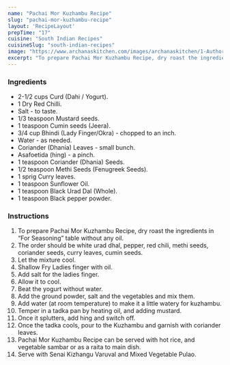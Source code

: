 ---
name: "Pachai Mor Kuzhambu Recipe"
slug: "pachai-mor-kuzhambu-recipe"
layout: 'RecipeLayout'
prepTime: "17"
cuisine: "South Indian Recipes"
cuisineSlug: "south-indian-recipes"
image: "https://www.archanaskitchen.com/images/archanaskitchen/1-Author/neerusrikanth/Pachai_Mor_Kulambu.jpg"
excerpt: "To prepare Pachai Mor Kuzhambu Recipe, dry roast the ingredients in “For Seasoning” table without any oil"
---

### Ingredients

- 2-1/2 cups Curd (Dahi / Yogurt).
- 1 Dry Red Chilli.
- Salt - to taste.
- 1/3 teaspoon Mustard seeds.
- 1 teaspoon Cumin seeds (Jeera).
- 3/4 cup Bhindi (Lady Finger/Okra) - chopped to an inch.
- Water - as needed.
- Coriander (Dhania) Leaves - small bunch.
- Asafoetida (hing) - a pinch.
- 1 teaspoon Coriander (Dhania) Seeds.
- 1/2 teaspoon Methi Seeds (Fenugreek Seeds).
- 1 sprig Curry leaves.
- 1 teaspoon Sunflower Oil.
- 1 teaspoon Black Urad Dal (Whole).
- 1 teaspoon Black pepper powder.

### Instructions

1. To prepare Pachai Mor Kuzhambu Recipe, dry roast the ingredients in “For Seasoning” table without any oil.
1. The order should be white urad dhal, pepper, red chili, methi seeds, coriander seeds, curry leaves, cumin seeds.
1. Let the mixture cool.
1. Shallow Fry Ladies finger with oil.
1. Add salt for the ladies finger.
1. Allow it to cool.
1. Beat the yogurt without water.
1. Add the ground powder, salt and the vegetables and mix them.
1. Add water (at room temperature) to make it a little watery for kuzhambu.
1. Temper in a tadka pan by heating oil, and adding mustard.
1. Once it splutters, add hing and switch off.
1. Once the tadka cools, pour to the Kuzhambu and garnish with coriander leaves.
1. Pachai Mor Kuzhambu Recipe can be served with hot rice, and vegetable sambar or as a raita to main dish.
1. Serve with Senai Kizhangu Varuval and Mixed Vegetable Pulao.
